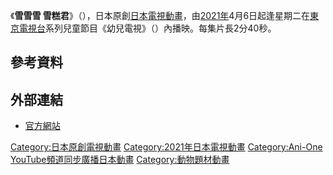 {{NoteTA
|T=zh:雪雪雪 雪糕君;zh-tw:冰冰冰 冰淇淋君;zh-hk:雪雪雪 雪糕君
|1=zh:雪雪雪 雪糕君;zh-tw:冰冰冰 冰淇淋君;zh-hk:雪雪雪 雪糕君
}}
{{In-progress TV show}}
{{Infobox animanga/Headerofja
|標題= 雪雪雪 雪糕君
|圖像= 
|尺寸= 
|說明= 
|日文名稱= iiiあいすくりん
|英文名稱= 
|假名= 
|羅馬字= 
|類型=
}}
{{Infobox animanga/TVAnime
|標題 = 
|圖像 = 
|尺寸 =
|原作 = [[新銳動畫|新銳動畫]]
|導演 = 松村樹里亞
|系列構成 = [[福田裕子|福田裕子]]
|編劇 = 福田裕子
|音樂 = 東大路憲太
|動畫製作 = 新銳動畫、TIA
|製作 = 
|代理發行 = 
|播放電視台 = [[東京電視台|東京電視台]]等
|其他電視台 = 
|播放開始 = [[日本動畫列表_(2021年)|2021年]]4月6日
|播放結束 = 
|網絡 = {{flagicon|Taiwan}} [[巴哈姆特動畫瘋|巴哈姆特動畫瘋]]<br>其他：[[羚邦集團#Ani-One|Ani-One]] Asia [[YouTube|YouTube]]頻道<ref>[https://www.youtube.com/watch?v=1XN9IF0SjOo 《iii icecrin / 雪雪雪 雪糕君》- 第一話 |【Ani-One】(日語原聲 | 繁體中文字幕)]. [[羚邦集團#Ani-One|Ani-One]] Asia [[YouTube|YouTube]]頻道. [[羚邦國際|羚邦國際]]. 2021-04-06. [2021-04-11].</ref>
|話數 = 
|其他 = 
|版權 = 
}}
{{Infobox animanga/Footerofja}}
《'''雪雪雪 雪糕君'''》（{{lang-ja|iiiあいすくりん}}），日本原創[[日本電視動畫|日本電視動畫]]，由[[日本動畫列表_(2021年)|2021年]]4月6日起逢星期二在[[東京電視台|東京電視台]]系列兒童節目《幼兒電視》（{{lang|ja|きんだーてれび}}）內播映。每集片長2分40秒。

== 參考資料 ==
{{Reflist}}

== 外部連結 ==
* [https://iii-icecrin.com 官方網站]{{ja icon}}

{{DEFAULTSORT:iii Icecrin}}
[[Category:日本原創電視動畫|Category:日本原創電視動畫]]
[[Category:2021年日本電視動畫|Category:2021年日本電視動畫]]
[[Category:Ani-One_YouTube頻道同步廣播日本動畫|Category:Ani-One YouTube頻道同步廣播日本動畫]]
[[Category:動物題材動畫|Category:動物題材動畫]]